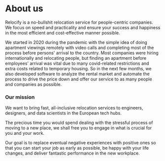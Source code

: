 # About us
Relocify is a no-bullshit relocation service for people-centric companies. We focus on speed and practicality and ensure your success and happiness in the most efficient and cost-effective manner possible.

We started in 2020 during the pandemic with the simple idea of doing apartment viewings remotely with video calls and completing most of the process before persons' arrival to the country. Most companies were hiring internationally and relocating people, but finding an apartment before employees' arrival was vital due to many covid-related restrictions and extra costs related to temporary housing. So in the next few months, we also developed software to analyze the rental market and automate the process to drive the price down and offer our service to as many people and companies as possible.

### Our mission
We want to bring fast, all-inclusive relocation services to engineers, designers, and data scientists in the European tech hubs.

The precious time you would spend dealing with the stressful process of moving to a new place, we shall free you to engage in what is crucial for you and your work.

Our goal is to replace eventual negative experiences with positive ones so that you can start your job as early as possible, be happy with your life changes, and deliver fantastic performance in the new workplace.

[//]: # (# Our team)
